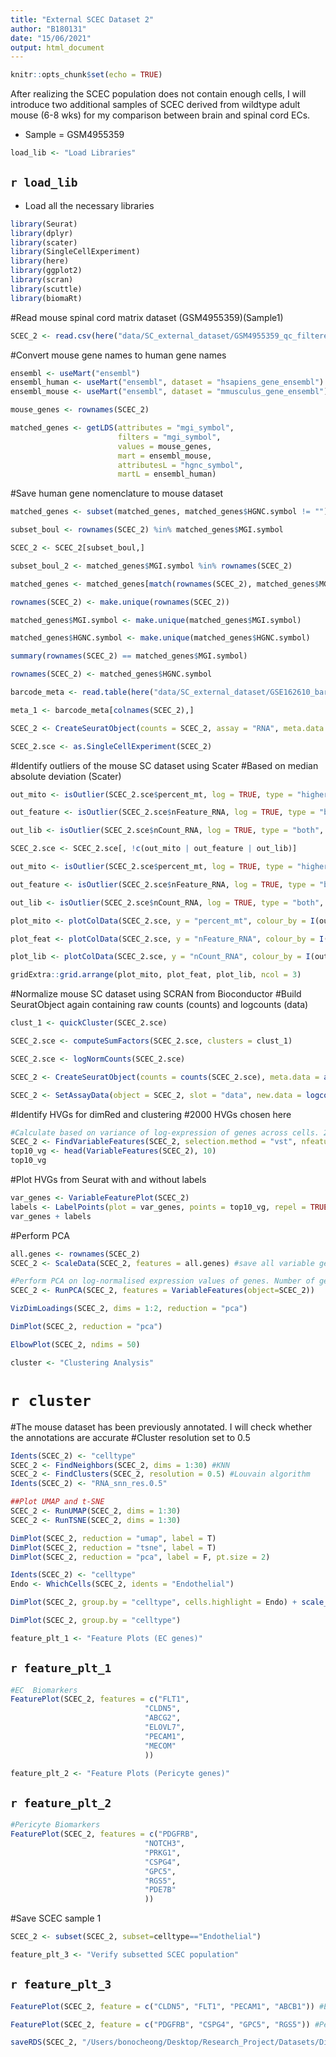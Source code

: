 ```yaml
---
title: "External SCEC Dataset 2"
author: "B180131"
date: "15/06/2021"
output: html_document
---
```


```r
knitr::opts_chunk$set(echo = TRUE)
```

After realizing the SCEC population does not contain enough cells, I will introduce two additional samples of SCEC derived from wildtype adult mouse (6-8 wks) for my comparison between brain and spinal cord ECs.

* Sample = GSM4955359


```r
load_lib <- "Load Libraries"
```
## `r load_lib`
* Load all the necessary libraries

```r
library(Seurat) 
library(dplyr)
library(scater)
library(SingleCellExperiment)
library(here)
library(ggplot2)
library(scran)
library(scuttle)
library(biomaRt)
```


#Read mouse spinal cord matrix dataset (GSM4955359)(Sample1)
```r
SCEC_2 <- read.csv(here("data/SC_external_dataset/GSM4955359_qc_filtered_feature_bc_matrix_uninj_sample1.txt"), sep = "\t", row.names = 1, header = T)
```


#Convert mouse gene names to human gene names
```r
ensembl <- useMart("ensembl")
ensembl_human <- useMart("ensembl", dataset = "hsapiens_gene_ensembl")
ensembl_mouse <- useMart("ensembl", dataset = "mmusculus_gene_ensembl")

mouse_genes <- rownames(SCEC_2)

matched_genes <- getLDS(attributes = "mgi_symbol", 
                        filters = "mgi_symbol",
                        values = mouse_genes,
                        mart = ensembl_mouse,
                        attributesL = "hgnc_symbol",
                        martL = ensembl_human)
```


#Save human gene nomenclature to mouse dataset
```r
matched_genes <- subset(matched_genes, matched_genes$HGNC.symbol != "")

subset_boul <- rownames(SCEC_2) %in% matched_genes$MGI.symbol

SCEC_2 <- SCEC_2[subset_boul,]

subset_boul_2 <- matched_genes$MGI.symbol %in% rownames(SCEC_2)

matched_genes <- matched_genes[match(rownames(SCEC_2), matched_genes$MGI.symbol),]

rownames(SCEC_2) <- make.unique(rownames(SCEC_2))

matched_genes$MGI.symbol <- make.unique(matched_genes$MGI.symbol)

matched_genes$HGNC.symbol <- make.unique(matched_genes$HGNC.symbol)

summary(rownames(SCEC_2) == matched_genes$MGI.symbol)

rownames(SCEC_2) <- matched_genes$HGNC.symbol
```


```r
barcode_meta <- read.table(here("data/SC_external_dataset/GSE162610_barcode_metadata.tsv"))

meta_1 <- barcode_meta[colnames(SCEC_2),]

SCEC_2 <- CreateSeuratObject(counts = SCEC_2, assay = "RNA", meta.data = meta_1)

SCEC_2.sce <- as.SingleCellExperiment(SCEC_2)
```


#Identify outliers of the mouse SC dataset using Scater
#Based on median absolute deviation (Scater)
```r
out_mito <- isOutlier(SCEC_2.sce$percent_mt, log = TRUE, type = "higher", nmads = 3)

out_feature <- isOutlier(SCEC_2.sce$nFeature_RNA, log = TRUE, type = "both", nmads = 3)

out_lib <- isOutlier(SCEC_2.sce$nCount_RNA, log = TRUE, type = "both", nmads = 3)

SCEC_2.sce <- SCEC_2.sce[, !c(out_mito | out_feature | out_lib)]

out_mito <- isOutlier(SCEC_2.sce$percent_mt, log = TRUE, type = "higher", nmads = 3)

out_feature <- isOutlier(SCEC_2.sce$nFeature_RNA, log = TRUE, type = "both", nmads = 3)

out_lib <- isOutlier(SCEC_2.sce$nCount_RNA, log = TRUE, type = "both", nmads = 3)

plot_mito <- plotColData(SCEC_2.sce, y = "percent_mt", colour_by = I(out_mito))

plot_feat <- plotColData(SCEC_2.sce, y = "nFeature_RNA", colour_by = I(out_feature))

plot_lib <- plotColData(SCEC_2.sce, y = "nCount_RNA", colour_by = I(out_feature))

gridExtra::grid.arrange(plot_mito, plot_feat, plot_lib, ncol = 3)
```


#Normalize mouse SC dataset using SCRAN from Bioconductor
#Build SeuratObject again containing raw counts (counts) and logcounts (data)
```r
clust_1 <- quickCluster(SCEC_2.sce)

SCEC_2.sce <- computeSumFactors(SCEC_2.sce, clusters = clust_1)

SCEC_2.sce <- logNormCounts(SCEC_2.sce)

SCEC_2 <- CreateSeuratObject(counts = counts(SCEC_2.sce), meta.data = as.data.frame(colData(SCEC_2.sce)))

SCEC_2 <- SetAssayData(object = SCEC_2, slot = "data", new.data = logcounts(SCEC_2.sce))
```


#Identify HVGs for dimRed and clustering
#2000 HVGs chosen here
```r
#Calculate based on variance of log-expression of genes across cells. 2000 HVGs are selected.
SCEC_2 <- FindVariableFeatures(SCEC_2, selection.method = "vst", nfeatures = 2000)
top10_vg <- head(VariableFeatures(SCEC_2), 10)
top10_vg
```


#Plot HVGs from Seurat with and without labels
```r
var_genes <- VariableFeaturePlot(SCEC_2)
labels <- LabelPoints(plot = var_genes, points = top10_vg, repel = TRUE)
var_genes + labels
```


#Perform PCA
```r
all.genes <- rownames(SCEC_2)
SCEC_2 <- ScaleData(SCEC_2, features = all.genes) #save all variable genes 
```


```r
#Perform PCA on log-normalised expression values of genes. Number of genes for PCA is based on the HVGs selected above.
SCEC_2 <- RunPCA(SCEC_2, features = VariableFeatures(object=SCEC_2))
```


```r
VizDimLoadings(SCEC_2, dims = 1:2, reduction = "pca") 
```


```r
DimPlot(SCEC_2, reduction = "pca")
```


```r
ElbowPlot(SCEC_2, ndims = 50)
```


```r
cluster <- "Clustering Analysis"
```
# `r cluster`


#The mouse dataset has been previously annotated. I will check whether the annotations are accurate
#Cluster resolution set to 0.5
```r
Idents(SCEC_2) <- "celltype"
SCEC_2 <- FindNeighbors(SCEC_2, dims = 1:30) #KNN
SCEC_2 <- FindClusters(SCEC_2, resolution = 0.5) #Louvain algorithm
Idents(SCEC_2) <- "RNA_snn_res.0.5"
```


```r
##Plot UMAP and t-SNE
SCEC_2 <- RunUMAP(SCEC_2, dims = 1:30)
SCEC_2 <- RunTSNE(SCEC_2, dims = 1:30)

DimPlot(SCEC_2, reduction = "umap", label = T)
DimPlot(SCEC_2, reduction = "tsne", label = T)
DimPlot(SCEC_2, reduction = "pca", label = F, pt.size = 2)

Idents(SCEC_2) <- "celltype"
Endo <- WhichCells(SCEC_2, idents = "Endothelial")

DimPlot(SCEC_2, group.by = "celltype", cells.highlight = Endo) + scale_color_manual(labels = c("Other", "Endothelial"), values = c("grey", "darkblue")) + ggtitle("GSM4955359")

DimPlot(SCEC_2, group.by = "celltype")
```


```r
feature_plt_1 <- "Feature Plots (EC genes)"
```
## `r feature_plt_1`


```r
#EC  Biomarkers
FeaturePlot(SCEC_2, features = c("FLT1",
                              "CLDN5",
                              "ABCG2",
                              "ELOVL7",
                              "PECAM1",
                              "MECOM"
                              ))
```


```r
feature_plt_2 <- "Feature Plots (Pericyte genes)"
```
## `r feature_plt_2`


```r

#Pericyte Biomarkers
FeaturePlot(SCEC_2, features = c("PDGFRB",
                              "NOTCH3",
                              "PRKG1",
                              "CSPG4",
                              "GPC5",
                              "RGS5",
                              "PDE7B"
                              ))
```


#Save SCEC sample 1
```r
SCEC_2 <- subset(SCEC_2, subset=celltype=="Endothelial")
```


```r
feature_plt_3 <- "Verify subsetted SCEC population"
```
## `r feature_plt_3`


```r
FeaturePlot(SCEC_2, feature = c("CLDN5", "FLT1", "PECAM1", "ABCB1")) #EC marker

FeaturePlot(SCEC_2, feature = c("PDGFRB", "CSPG4", "GPC5", "RGS5")) #Pericyte marker
```

```r
saveRDS(SCEC_2, "/Users/bonocheong/Desktop/Research_Project/Datasets/Dissertation/data/SCEC_mouse_2.RDS")
```